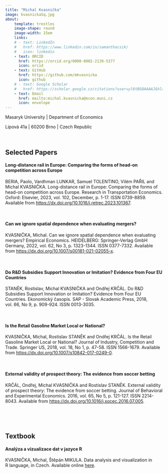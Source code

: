 ```yaml
---
title: "Michal Kvasnička"
image: kvasnickaSq.jpg
about: 
    template: trestles
    image-shape: round
    image-width: 15em
    links:
    # - text: LinkedIn
    #   href: https://www.linkedin.com/in/samanthacsik/
    #   icon: linkedin
    - text: ORCID
      href: https://orcid.org/0000-0002-2139-5377
      icon: orcid
    - text: GitHub
      href: https://github.com/mkvasnicka
      icon: github
    # - text: Google Scholar
    #   href: https://scholar.google.cz/citations?user=yl6tBG8AAAAJ&hl=en
    - text: Email
      href: mailto:michal.kvasnicka@econ.muni.cz
      icon: envelope
---
```


Masaryk University | Department of Economics

Lipová 41a | 60200 Brno | Czech Republic

\

## Selected Papers

#### Long-distance rail in Europe: Comparing the forms of head-on competition across Europe

BERIA, Paolo, Vardhman LUNKAR, Samuel TOLENTINO, Vilém PAŘIL and Michal KVASNIČKA. Long-distance rail in Europe: Comparing the forms of head-on competition across Europe. Research in Transportation Economics. Oxford: Elsevier, 2023, vol. 102, December, p. 1-17. ISSN 0739-8859. Available from [https://dx.doi.org/10.1016/j.retrec.2023.101367](https://dx.doi.org/10.1016/j.retrec.2023.101367).

\

#### Can we ignore spatial dependence when evaluating mergers?

KVASNIČKA, Michal. Can we ignore spatial dependence when evaluating mergers? Empirical Economics. HEIDELBERG: Springer-Verlag GmbH Germany, 2022, vol. 62, No 3, p. 1323-1344. ISSN 0377-7332. Available from [https://dx.doi.org/10.1007/s00181-021-02055-x](https://dx.doi.org/10.1007/s00181-021-02055-x).


\

#### Do R&D Subsidies Support Innovation or Imitation? Evidence from Four EU Countries

STANĚK, Rostislav, Michal KVASNIČKA and Ondřej KRČÁL. Do R&D Subsidies Support Innovation or Imitation? Evidence from Four EU Countries. Ekonomický časopis. SAP - Slovak Academic Press, 2018, vol. 66, No 9, p. 909-924. ISSN 0013-3035.


\

#### Is the Retail Gasoline Market Local or National?

KVASNIČKA, Michal, Rostislav STANĚK and Ondřej KRČÁL. Is the Retail Gasoline Market Local or National? Journal of Industry, Competition and Trade. Springer US, 2018, vol. 18, No 1, p. 47-58. ISSN 1566-1679. Available from [https://dx.doi.org/10.1007/s10842-017-0249-0](https://dx.doi.org/10.1007/s10842-017-0249-0).


\

#### External validity of prospect theory: The evidence from soccer betting

KRČÁL, Ondřej, Michal KVASNIČKA and Rostislav STANĚK. External validity of prospect theory: The evidence from soccer betting. Journal of Behavioral and Experimental Economics. 2016, vol. 65, No 5, p. 121-127. ISSN 2214-8043. Available from [https://dx.doi.org/10.1016/j.socec.2016.07.005](https://dx.doi.org/10.1016/j.socec.2016.07.005).

\

\

## Textbook

#### Analýza a vizualizace dat v jazyce R

KVASNIČKA, Michal, Štěpán MIKULA. Data analysis and visualization in R\ language, in Czech. Available online [here](https://aved.econ.muni.cz/).
